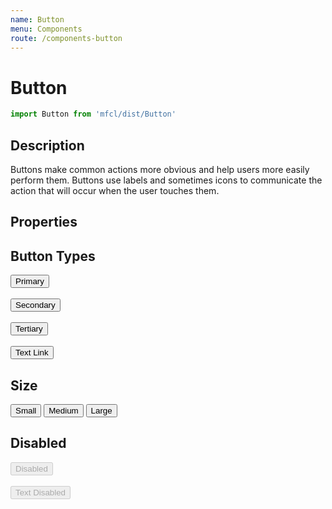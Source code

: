 ```yaml
---
name: Button
menu: Components
route: /components-button
---
```



# Button

```javascript
import Button from 'mfcl/dist/Button'
```

## Description

Buttons make common actions more obvious and help users more easily perform them. Buttons use labels and sometimes icons to communicate the action that will occur when the user touches them.

## Properties

<Props of={Button} />

## Button Types

<Playground>
  <Button>Primary</Button>
  <br />
  <br />
  <Button btnType="secondary">Secondary</Button>
  <br />
  <br />
  <Button btnType="tertiary">Tertiary</Button>
  <br />
  <br />
  <Button btnType="link">Text Link</Button>
  <br />
</Playground>

## Size

<Playground>
  <Button btnType="primary" size="sm">
    Small
  </Button>
  <span style={{ margin: '6px' }} />
  <Button btnType="primary" size="md">
    Medium
  </Button>
  <span style={{ margin: '6px' }} />
  <Button btnType="primary" size="lg">
    Large
  </Button>
</Playground>

## Disabled

<Playground>
  <Button size="lg" disabled btnType="primary">
    Disabled
  </Button>
  <br />
  <br />
  <Button disabled btnType="link">
    Text Disabled
  </Button>
</Playground>
